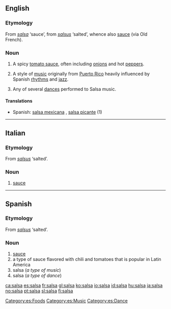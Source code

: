 ==English==
{{wikipedia}}
===Etymology===
From {{Sp.}} ''[[salsa]]'' ‘sauce’, from {{L.}} ''[[salsus]]'' ‘salted’, whence also [[sauce]] (via Old French).

===Noun===
{{en-noun|s|-}}

# {{countable}} A spicy [[tomato sauce]], often including [[onion]]s and hot [[pepper]]s.
# {{context|uncountable|music}} A style of [[music]] originally from [[Puerto Rico]] heavily influenced by Spanish [[rhythm]]s and [[jazz]].
# {{context|countable|dance}} Any of several [[dances]] performed to Salsa music.

====Translations====
{{top}}
*Spanish: [[salsa mexicana]] {{f}}, [[salsa picante]] {{f}} (1)
{{bottom}}

----

==Italian==

===Etymology===
From {{L.|it}} ''[[salsus]]'' ‘salted’.

===Noun===
{{it-noun|sals|f|a|e}}

# [[sauce]]

----

==Spanish==

===Etymology===
From {{L.|es}} ''[[salsus]]'' ‘salted’.

===Noun===
{{es-noun-f}}

#[[sauce]]
#a type of sauce flavored with chili and tomatoes that is popular in Latin America
#salsa (''a type of music'')
#salsa (''a type of dance'')

[[Category:es:Foods]]
[[Category:es:Music]]
[[Category:es:Dance]]

[[ca:salsa]]
[[es:salsa]]
[[fr:salsa]]
[[gl:salsa]]
[[ko:salsa]]
[[io:salsa]]
[[id:salsa]]
[[hu:salsa]]
[[ja:salsa]]
[[no:salsa]]
[[pt:salsa]]
[[sl:salsa]]
[[fi:salsa]]